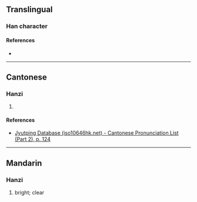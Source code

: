 {{character info}}
==Translingual==

===Han character===
{{Han char|rn=72|rad=日|as=16|sn=20|four=61014|canj=AMBG|ids=⿰日霍}}

====References====
* {{Han ref|kx=0501.310|dkj=14251|dj=0872.040|hdz=21541.150|uh=66E4|ud=26340|bh=F452|bd=62546}}

----

==Cantonese==

===Hanzi===
{{yue-hanzi|jyut=[[fok3]]|y=fok3}}

# {{rfdef|yue|sort=日16}}

====References====
* [http://www.iso10646hk.net/jp/document/download.jsp Jyutping Database (iso10646hk.net) - Cantonese Pronunciation List (Part 2), p. 124]

----

==Mandarin==

===Hanzi===
{{cmn-hanzi|pin=[[huò]] ([[huo4]])|wg=huo<sup>4</sup>}}

# bright; clear